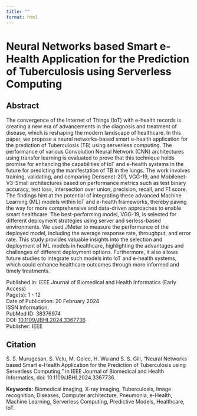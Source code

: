 ```yaml
---
title: ""
format: html
---
```


# Neural Networks based Smart e-Health Application for the Prediction of Tuberculosis using Serverless Computing

## Abstract

The convergence of the Internet of Things (IoT) with e-health records is creating a new era of advancements in the diagnosis and treatment of disease, which is reshaping the modern landscape of healthcare. In this paper, we propose a neural networks-based smart e-health application for the prediction of Tuberculosis (TB) using serverless computing. The performance of various Convolution Neural Network (CNN) architectures using transfer learning is evaluated to prove that this technique holds promise for enhancing the capabilities of IoT and e-health systems in the future for predicting the manifestation of TB in the lungs. The work involves training, validating, and comparing Densenet-201, VGG-19, and Mobilenet-V3-Small architectures based on performance metrics such as test binary accuracy, test loss, intersection over union, precision, recall, and F1 score. The findings hint at the potential of integrating these advanced Machine Learning (ML) models within IoT and e-health frameworks, thereby paving the way for more comprehensive and data-driven approaches to enable smart healthcare. The best-performing model, VGG-19, is selected for different deployment strategies using server and serless-based environments. We used JMeter to measure the performance of the deployed model, including the average response rate, throughput, and error rate. This study provides valuable insights into the selection and deployment of ML models in healthcare, highlighting the advantages and challenges of different deployment options. Furthermore, it also allows future studies to integrate such models into IoT and e-health systems, which could enhance healthcare outcomes through more informed and timely treatments.

Published in: IEEE Journal of Biomedical and Health Informatics (Early Access)  
Page(s): 1 - 12  
Date of Publication: 20 February 2024  
ISSN Information:  
PubMed ID: 38376974  
DOI: [10.1109/JBHI.2024.3367736](https://doi.org/10.1109/JBHI.2024.3367736)  
Publisher: IEEE  

## Citation

S. S. Murugesan, S. Velu, M. Golec, H. Wu and S. S. Gill, "Neural Networks based Smart e-Health Application for the Prediction of Tuberculosis using Serverless Computing," in IEEE Journal of Biomedical and Health Informatics, doi: 10.1109/JBHI.2024.3367736.

**Keywords:** Biomedical imaging, X-ray imaging, Tuberculosis, Image recognition, Diseases, Computer architecture, Pneumonia, e-Health, Machine Learning, Serverless Computing, Predictive Models, Healthcare, IoT.


